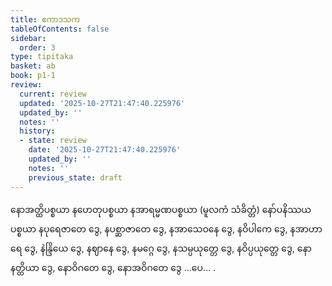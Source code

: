 ```yaml
---
title: ဧကာဒသက
tableOfContents: false
sidebar:
  order: 3
type: tipitaka
basket: ab
book: p1-1
review:
  current: review
  updated: '2025-10-27T21:47:40.225976'
  updated_by: ''
  notes: ''
  history:
  - state: review
    date: '2025-10-27T21:47:40.225976'
    updated_by: ''
    notes: ''
    previous_state: draft
---
```



<ReviewStatus review={frontmatter.review} showDetails={true} />

<HypothesisAnnotation frontmatter={frontmatter} />

<DynamicBreadcrumb />

<Paragraph number="1260" book="p1-1">
နောအတ္ထိပစ္စယာ နဟေတုပစ္စယာ နအာရမ္မဏပစ္စယာ (မူလကံ သံခိတ္တံ) နော်ပနိဿယပစ္စယာ နပုရေဇာတေ ဒွေ, နပစ္ဆာဇာတေ ဒွေ, နအာသေဝနေ ဒွေ, နဝိပါကေ ဒွေ, နအာဟာရေ ဒွေ, နဲန္ဒြိယေ ဒွေ, နဈာနေ ဒွေ, နမဂ္ဂေ ဒွေ, နသမ္ပယုတ္တေ ဒွေ, နဝိပ္ပယုတ္တေ ဒွေ, နောနတ္ထိယာ ဒွေ, နောဝိဂတေ ဒွေ, နောအဝိဂတေ ဒွေ …ပေ… .
</Paragraph>